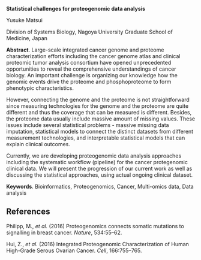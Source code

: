 <span>**Statistical challenges for proteogenomic data analysis**</span>

Yusuke Matsui

Division of Systems Biology, Nagoya University Graduate School of
Medicine, Japan

<span>**Abstract**</span>. Large-scale integrated cancer genome and
proteome characterization efforts including the cancer genome atlas and
clinical proteomic tumor analysis consortium have opened unprecedented
opportunities to reveal the comprehensive understandings of cancer
biology. An important challenge is organizing our knowledge how the
genomic events drive the proteome and phosphoproteome to form phenotypic
characteristics.

However, connecting the genome and the proteome is not straightforward
since measuring technologies for the genome and the proteome are quite
different and thus the coverage that can be measured is different.
Besides, the proteome data usually include massive amount of missing
values. These issues include several statistical problems - massive
missing data imputation, statistical models to connect the distinct
datasets from different measurement technologies, and interpretable
statistical models that can explain clinical outcomes.

Currently, we are developing proteogenomic data analysis approaches
including the systematic workflow (pipeline) for the cancer protegenomic
clinical data. We will present the progression of our current work as
well as discussing the statistical approaches, using actual ongoing
clinical dataset.

<span>**Keywords**</span>. Bioinformatics, Proteogenomics, Cancer,
Multi-omics data, Data analysis

References {#references .unnumbered}
----------

Philipp, M., <span>*et al.*</span> (2016) Proteogenomics connects
somatic mutations to signalling in breast cancer. *Nature*, 534:55–62.

Hui, Z., <span>*et al.*</span> (2016) Integrated Proteogenomic
Characterization of Human High-Grade Serous Ovarian Cancer. *Cell*,
166:755–765.
